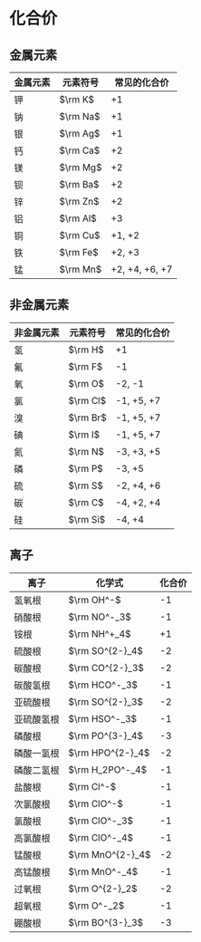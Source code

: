 # 化合价

## 金属元素

| 金属元素 | 元素符号 | 常见的化合价   |
| -------- | -------- | -------------- |
| 钾       | $\rm K$  | +1             |
| 钠       | $\rm Na$ | +1             |
| 银       | $\rm Ag$ | +1             |
| 钙       | $\rm Ca$ | +2             |
| 镁       | $\rm Mg$ | +2             |
| 钡       | $\rm Ba$ | +2             |
| 锌       | $\rm Zn$ | +2             |
| 铝       | $\rm Al$ | +3             |
| 铜       | $\rm Cu$ | +1, +2         |
| 铁       | $\rm Fe$ | +2, +3         |
| 锰       | $\rm Mn$ | +2, +4, +6, +7 |

## 非金属元素

| 非金属元素 | 元素符号 | 常见的化合价 |
| ---------- | -------- | ------------ |
| 氢         | $\rm H$  | +1           |
| 氟         | $\rm F$  | -1           |
| 氧         | $\rm O$  | -2, -1       |
| 氯         | $\rm Cl$ | -1, +5, +7   |
| 溴         | $\rm Br$ | -1, +5, +7   |
| 碘         | $\rm I$  | -1, +5, +7   |
| 氮         | $\rm N$  | -3, +3, +5   |
| 磷         | $\rm P$  | -3, +5       |
| 硫         | $\rm S$  | -2, +4, +6   |
| 碳         | $\rm C$  | -4, +2, +4   |
| 硅         | $\rm Si$ | -4, +4       |

## 离子

| 离子       | 化学式           | 化合价 |
| ---------- | ---------------- | ------ |
| 氢氧根     | $\rm OH^-$       | -1     |
| 硝酸根     | $\rm NO^-_3$     | -1     |
| 铵根       | $\rm NH^+_4$     | +1     |
| 硫酸根     | $\rm SO^{2-}_4$  | -2     |
| 碳酸根     | $\rm CO^{2-}_3$  | -2     |
| 碳酸氢根   | $\rm HCO^-_3$    | -1     |
| 亚硫酸根   | $\rm SO^{2-}_3$  | -2     |
| 亚硫酸氢根 | $\rm HSO^-_3$    | -1     |
| 磷酸根     | $\rm PO^{3-}_4$  | -3     |
| 磷酸一氢根 | $\rm HPO^{2-}_4$ | -2     |
| 磷酸二氢根 | $\rm H_2PO^-_4$  | -1     |
| 盐酸根     | $\rm Cl^-$       | -1     |
| 次氯酸根   | $\rm ClO^-$      | -1     |
| 氯酸根     | $\rm ClO^-_3$    | -1     |
| 高氯酸根   | $\rm ClO^-_4$    | -1     |
| 锰酸根     | $\rm MnO^{2-}_4$ | -2     |
| 高锰酸根   | $\rm MnO^-_4$    | -1     |
| 过氧根     | $\rm O^{2-}_2$   | -2     |
| 超氧根     | $\rm O^-_2$      | -1     |
| 硼酸根     | $\rm BO^{3-}_3$  | -3     |
